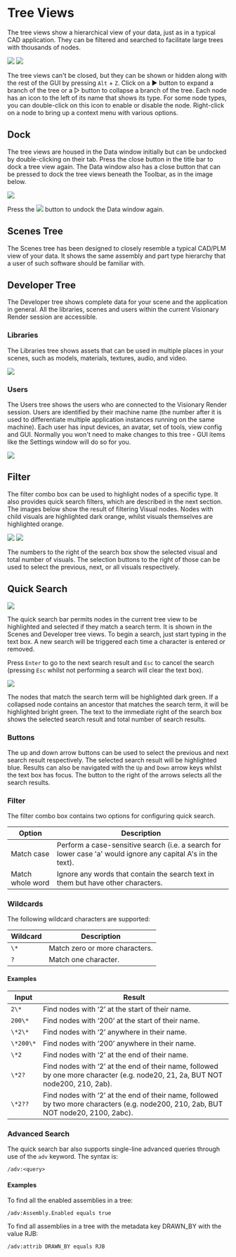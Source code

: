 # Tree Views

The tree views show a hierarchical view of your data, just as in a typical CAD application. They can be filtered and searched to facilitate large trees with thousands of nodes.

![](/img/visionary-render/windows/tree-views/scenes.png) ![](/img/visionary-render/windows/tree-views/developer.png)

The tree views can't be closed, but they can be shown or hidden along with the rest of the GUI by pressing `Alt` + `Z`. Click on a &#9654; button to expand a branch of the tree or a &#9655; button to collapse a branch of the tree. Each node has an icon to the left of its name that shows its type. For some node types, you can double-click on this icon to enable or disable the node. Right-click on a node to bring up a context menu with various options.

## Dock

The tree views are housed in the Data window initially but can be undocked by double-clicking on their tab. Press the close button in the title bar to dock a tree view again. The Data window also has a close button that can be pressed to dock the tree views beneath the Toolbar, as in the image below.

![](/img/visionary-render/windows/tree-views/dock.png)

Press the ![](/img/visionary-render/windows/tree-views/dock-button.png) button to undock the Data window again.

## Scenes Tree

The Scenes tree has been designed to closely resemble a typical CAD/PLM view of your data. It shows the same assembly and part type hierarchy that a user of such software should be familiar with.

## Developer Tree

The Developer tree shows complete data for your scene and the application in general. All the libraries, scenes and users within the current Visionary Render session are accessible.

### Libraries

The Libraries tree shows assets that can be used in multiple places in your scenes, such as models, materials, textures, audio, and video.

![](/img/visionary-render/windows/tree-views/libraries.png)

### Users

The Users tree shows the users who are connected to the Visionary Render session. Users are identified by their machine name (the number after it is used to differentiate multiple application instances running on the same machine). Each user has input devices, an avatar, set of tools, view config and GUI. Normally you won't need to make changes to this tree - GUI items like the Settings window will do so for you.

![](/img/visionary-render/windows/tree-views/users.png)

## Filter

The filter combo box can be used to highlight nodes of a specific type. It also provides quick search filters, which are described in the next section. The images below show the result of filtering Visual nodes. Nodes with child visuals are highlighted dark orange, whilst visuals themselves are highlighted orange.

![](/img/visionary-render/windows/tree-views/filter.png) ![](/img/visionary-render/windows/tree-views/filter-results.png)

The numbers to the right of the search box show the selected visual and total number of visuals. The selection buttons to the right of those can be used to select the previous, next, or all visuals respectively.

## Quick Search

![](/img/visionary-render/windows/tree-views/quick-search.png)

The quick search bar permits nodes in the current tree view to be highlighted and selected if they match a search term. It is shown in the Scenes and Developer tree views. To begin a search, just start typing in the text box. A new search will be triggered each time a character is entered or removed.

Press `Enter` to go to the next search result and `Esc` to cancel the search (pressing `Esc` whilst not performing a search will clear the text box).

![](/img/visionary-render/windows/tree-views/quick-search-results.png)

The nodes that match the search term will be highlighted dark green. If a collapsed node contains an ancestor that matches the search term, it will be highlighted bright green. The text to the immediate right of the search box shows the selected search result and total number of search results.

### Buttons

The up and down arrow buttons can be used to select the previous and next search result respectively. The selected search result will be highlighted blue. Results can also be navigated with the `Up` and `Down` arrow keys whilst the text box has focus. The button to the right of the arrows selects all the search results.

### Filter

The filter combo box contains two options for configuring quick search.

| Option           | Description                                                                                                  |
|------------------|--------------------------------------------------------------------------------------------------------------|
| Match case       | Perform a case-sensitive search (i.e. a search for lower case 'a' would ignore any capital A's in the text). |
| Match whole word | Ignore any words that contain the search text in them but have other characters.                             |

### Wildcards

The following wildcard characters are supported:

| Wildcard  | Description                    |
|-----------|--------------------------------|
| `\*`      | Match zero or more characters. |
| `?`       | Match one character.           |

#### Examples

| Input     | Result                                                                                                                              |
|-----------|-------------------------------------------------------------------------------------------------------------------------------------|
| `2\*`     | Find nodes with ‘2’ at the start of their name.                                                                                     |
| `200\*`   | Find nodes with ‘200’ at the start of their name.                                                                                   |
| `\*2\*`   | Find nodes with ‘2’ anywhere in their name.                                                                                         |
| `\*200\*` | Find nodes with ‘200’ anywhere in their name.                                                                                       |
| `\*2`     | Find nodes with ‘2’ at the end of their name.                                                                                       |
| `\*2?`    | Find nodes with ‘2’ at the end of their name, followed by one more character (e.g. node20, 21, 2a, BUT NOT node200, 210, 2ab).      |
| `\*2??`   | Find nodes with ‘2’ at the end of their name, followed by two more characters (e.g. node200, 210, 2ab, BUT NOT node20, 2100, 2abc). |

### Advanced Search

The quick search bar also supports single-line advanced queries through use of the `adv` keyword. The syntax is:

```
/adv:<query>
```

#### Examples

To find all the enabled assemblies in a tree:

```
/adv:Assembly.Enabled equals true
```

To find all assemblies in a tree with the metadata key DRAWN_BY with the value RJB:

```
/adv:attrib DRAWN_BY equals RJB
```
